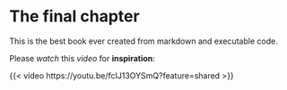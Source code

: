 # The final chapter

This is the best book ever created from markdown and executable code. 

Please _watch_ this *video* for **inspiration**: 

{{< video https://youtu.be/fcIJ13OYSmQ?feature=shared >}}
